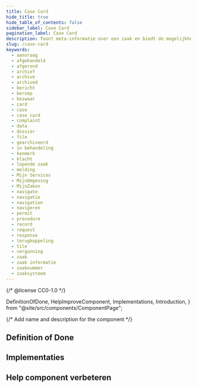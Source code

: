 ```yaml
---
title: Case Card
hide_title: true
hide_table_of_contents: false
sidebar_label: Case Card
pagination_label: Case Card
description: Toont meta-informatie over een zaak en biedt de mogelijkheid hier naartoe te navigeren.
slug: /case-card
keywords:
  - aanvraag
  - afgehandeld
  - afgerond
  - archief
  - archive
  - archived
  - bericht
  - beroep
  - bezwaar
  - card
  - case
  - case card
  - complaint
  - data
  - dossier
  - file
  - gearchiveerd
  - in behandeling
  - kenmerk
  - klacht
  - lopende zaak
  - melding
  - Mijn Services
  - MijnOmgeving
  - MijnZaken
  - navigate
  - navigatie
  - navigation
  - navigeren
  - permit
  - procedure
  - record
  - request
  - response
  - terugkoppeling
  - tile
  - vergunning
  - zaak
  - zaak informatie
  - zaaknummer
  - zaaksysteem
---
```


{/* @license CC0-1.0 */}

  DefinitionOfDone,
  HelpImproveComponent,
  Implementations,
  Introduction,
} from "@site/src/components/ComponentPage";

{/* Add name and description for the component */}


<Introduction component={component} headingLevel={1} description={description} />

## Definition of Done

<DefinitionOfDone component={component} headingLevel={3} />

## Implementaties

<Implementations component={component} headingLevel={3} />

## Help component verbeteren

<HelpImproveComponent component={component} headingLevel={3} />

